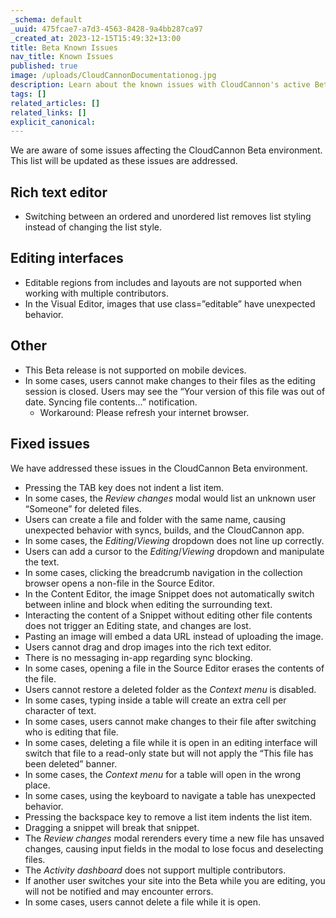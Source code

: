 ```yaml
---
_schema: default
_uuid: 475fcae7-a7d3-4563-8428-9a4bb287ca97
_created_at: 2023-12-15T15:49:32+13:00
title: Beta Known Issues
nav_title: Known Issues
published: true
image: /uploads/CloudCannonDocumentationog.jpg
description: Learn about the known issues with CloudCannon's active Beta releases.
tags: []
related_articles: []
related_links: []
explicit_canonical:
---
```

We are aware of some issues affecting the CloudCannon Beta environment. This list will be updated as these issues are addressed.

## Rich text editor

* Switching between an ordered and unordered list removes list styling instead of changing the list style.

## Editing interfaces

* Editable regions from includes and layouts are not supported when working with multiple contributors.
* In the Visual Editor, images that use class=”editable” have unexpected behavior.

## Other

* This Beta release is not supported on mobile devices.
* In some cases, users cannot make changes to their files as the editing session is closed. Users may see the “Your version of this file was out of date. Syncing file contents...” notification.
  * Workaround: Please refresh your internet browser.

## Fixed issues

We have addressed these issues in the CloudCannon Beta environment.

* Pressing the TAB key does not indent a list item.
* In some cases, the *Review changes* modal would list an unknown user “Someone” for deleted files.
* Users can create a file and folder with the same name, causing unexpected behavior with syncs, builds, and the CloudCannon app.
* In some cases, the *Editing*/*Viewing* dropdown does not line up correctly.
* Users can add a cursor to the *Editing*/*Viewing* dropdown and manipulate the text.
* In some cases, clicking the breadcrumb navigation in the collection browser opens a non-file in the Source Editor.
* In the Content Editor, the image Snippet does not automatically switch between inline and block when editing the surrounding text.
* Interacting the content of a Snippet without editing other file contents does not trigger an Editing state, and changes are lost.
* Pasting an image will embed a data URL instead of uploading the image.
* Users cannot drag and drop images into the rich text editor.
* There is no messaging in-app regarding sync blocking.
* In some cases, opening a file in the Source Editor erases the contents of the file.
* Users cannot restore a deleted folder as the *Context menu* is disabled.
* In some cases, typing inside a table will create an extra cell per character of text.
* In some cases, users cannot make changes to their file after switching who is editing that file.
* In some cases, deleting a file while it is open in an editing interface will switch that file to a read-only state but will not apply the “This file has been deleted” banner.
* In some cases, the *Context menu* for a table will open in the wrong place.
* In some cases, using the keyboard to navigate a table has unexpected behavior.
* Pressing the backspace key to remove a list item indents the list item.
* Dragging a snippet will break that snippet.
* The *Review changes* modal rerenders every time a new file has unsaved changes, causing input fields in the modal to lose focus and deselecting files.
* The *Activity dashboard* does not support multiple contributors.
* If another user switches your site into the Beta while you are editing, you will not be notified and may encounter errors.
* In some cases, users cannot delete a file while it is open.